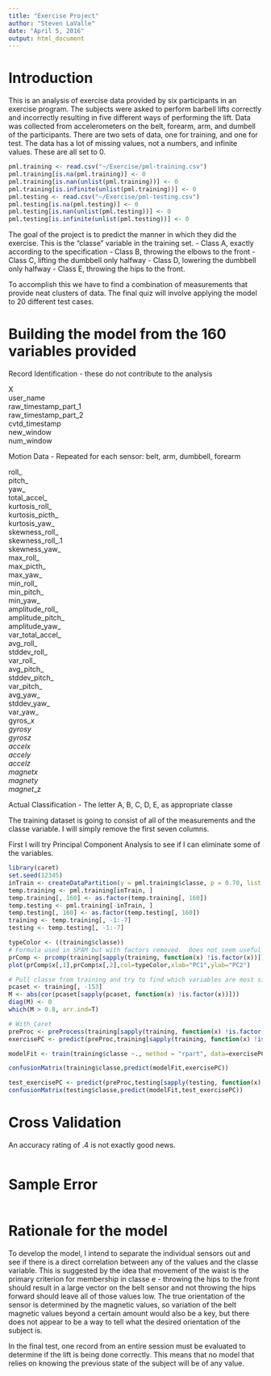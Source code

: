 ```yaml
---
title: "Exercise Project"
author: "Steven LaValle"
date: "April 5, 2016"
output: html_document
---
```

# Introduction

This is an analysis of exercise data provided by six participants in an exercise program.  The subjects were asked to perform barbell lifts correctly and incorrectly resulting in five different ways of performing the lift.  Data was collected from accelerometers on the belt, forearm, arm, and dumbell of the participants.  There are two sets of data, one for training, and one for test.  The data has a lot of missing values, not a numbers, and infinite values.  These are all set to 0.

```r
pml.training <- read.csv("~/Exercise/pml-training.csv")
pml.training[is.na(pml.training)] <- 0
pml.training[is.nan(unlist(pml.training))] <- 0
pml.training[is.infinite(unlist(pml.training))] <- 0
pml.testing <- read.csv("~/Exercise/pml-testing.csv")
pml.testing[is.na(pml.testing)] <- 0
pml.testing[is.nan(unlist(pml.testing))] <- 0
pml.testing[is.infinite(unlist(pml.testing))] <- 0

```

The goal of the project is to predict the manner in which they did the exercise. This is the "classe" variable in the training set.
 - Class A, exactly according to the specification
 - Class B, throwing the elbows to the front 
 - Class C, lifting the dumbbell only halfway
 - Class D, lowering the dumbbell only halfway 
 - Class E, throwing the hips to the front.

To accomplish this we have to find a combination of measurements that provide neat clusters of data. The final quiz will involve applying the model to 20 different test cases.


# Building the model from the 160 variables provided

Record Identification - these do not contribute to the analysis

X                        
user_name                
raw_timestamp_part_1    
raw_timestamp_part_2     
cvtd_timestamp           
new_window              
num_window 

Motion Data - Repeated for each sensor: belt, arm, dumbbell, forearm              

roll_<sensor>                
pitch_<sensor>              
yaw_<sensor>                 
total_accel_<sensor>         
kurtosis_roll_<sensor>      
kurtosis_picth_<sensor>      
kurtosis_yaw_<sensor>        
skewness_roll_<sensor>      
skewness_roll_<sensor>.1     
skewness_yaw_<sensor>        
max_roll_<sensor>           
max_picth_<sensor>           
max_yaw_<sensor>             
min_roll_<sensor>           
min_pitch_<sensor>           
min_yaw_<sensor>             
amplitude_roll_<sensor>     
amplitude_pitch_<sensor>     
amplitude_yaw_<sensor>       
var_total_accel_<sensor>    
avg_roll_<sensor>            
stddev_roll_<sensor>         
var_roll_<sensor>           
avg_pitch_<sensor>           
stddev_pitch_<sensor>        
var_pitch_<sensor>          
avg_yaw_<sensor>             
stddev_yaw_<sensor>          
var_yaw_<sensor>            
gyros_<sensor>_x             
gyros_<sensor>_y             
gyros_<sensor>_z            
accel_<sensor>_x             
accel_<sensor>_y             
accel_<sensor>_z            
magnet_<sensor>_x            
magnet_<sensor>_y            
magnet_<sensor>_z
           
Actual Classification - The letter A, B, C, D, E, as appropriate
classe 

The training dataset is going to consist of all of the measurements and the classe variable.  I will simply remove the first seven columns.

First I will try Principal Component Analysis to see if I can eliminate some of the variables.

```r
library(caret)
set.seed(12345)
inTrain <- createDataPartition(y = pml.training$classe, p = 0.70, list = FALSE)
temp.training <- pml.training[inTrain, ]
temp.training[, 160] <- as.factor(temp.training[, 160])
temp.testing <- pml.training[-inTrain, ]
temp.testing[, 160] <- as.factor(temp.testing[, 160])
training <- temp.training[, -1:-7]
testing <- temp.testing[, -1:-7]

typeColor <- ((training$classe))
# Formula used in SPAM but with factors removed.  Does not seem useful
prComp <- prcomp(training[sapply(training, function(x) !is.factor(x))])
plot(prComp$x[,1],prComp$x[,2],col=typeColor,xlab="PC1",ylab="PC2")

# Pull classe from training and try to find which variables are most significant 
pcaset <- training[, -153]
M <- abs(cor(pcaset[sapply(pcaset, function(x) !is.factor(x))]))
diag(M) <- 0
which(M > 0.8, arr.ind=T)

# With Caret
preProc <- preProcess(training[sapply(training, function(x) !is.factor(x)), -153],method="pca")
exercisePC <- predict(preProc,training[sapply(training, function(x) !is.factor(x))])

modelFit <- train(training$classe ~., method = "rpart", data=exercisePC)

confusionMatrix(training$classe,predict(modelFit,exercisePC))

test_exercisePC <- predict(preProc,testing[sapply(testing, function(x) !is.factor(x))])
confusionMatrix(testing$classe,predict(modelFit,test_exercisePC))

```



# Cross Validation

An accuracy rating of .4 is not exactly good news.

```r

```

# Sample Error

```r

```

# Rationale for the model

To develop the model, I intend to separate the individual sensors out and see if there is a direct correlation between any of the values and the classe variable.  This is suggested by the idea that movement of the waist is the primary criterion for membership in classe e - throwing the hips to the front should result in a large vector on the belt sensor and not throwing the hips forward should leave all of those values low.  The true orientation of the sensor is determined by the magnetic values, so variation of the belt magnetic values beyond a certain amount would also be a key, but there does not appear to be a way to tell what the desired orientation of the subject is.

In the final test, one record from an entire session must be evaluated to determine if the lift is being done correctly.  This means that no model that relies on knowing the previous state of the subject will be of any value.

